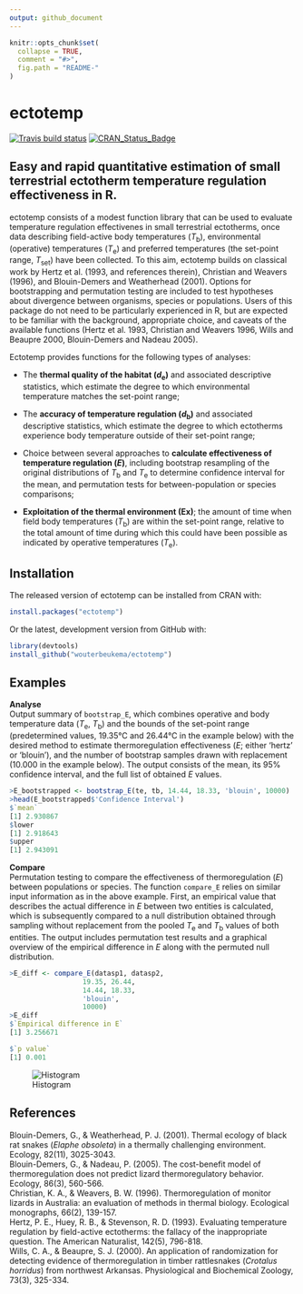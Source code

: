 ```yaml
---
output: github_document
---
```


<!-- README.md is generated from README.Rmd. Please edit that file -->

```r
knitr::opts_chunk$set(
  collapse = TRUE,
  comment = "#>",
  fig.path = "README-"
)
```

# ectotemp

[![Travis build status](https://travis-ci.com/wouterbeukema/ectotemp.svg?branch=master)](https://travis-ci.com/wouterbeukema/ectotemp) [![CRAN_Status_Badge](http://www.r-pkg.org/badges/version/ectotemp)](https://cran.r-project.org/package=ectotemp)

## Easy and rapid quantitative estimation of small terrestrial ectotherm temperature regulation effectiveness in R. 

ectotemp consists of a modest function library that can be used to evaluate temperature regulation effectivenes in small terrestrial ectotherms, once data describing field-active body temperatures (*T*<sub>b</sub>), environmental (operative) temperatures (*T*<sub>e</sub>) and preferred temperatures (the set-point range, *T*<sub>set</sub>) have been collected. To this aim, ectotemp builds on classical work by Hertz et al. (1993, and references therein), Christian and Weavers (1996), and Blouin-Demers and Weatherhead (2001). Options for bootstrapping and permutation testing are included to test hypotheses about divergence between organisms, species or populations. Users of this package do not need to be particularly experienced in R, but are expected to be familiar with the background, appropriate choice, and caveats of the available functions (Hertz et al. 1993, Christian and Weavers 1996, Wills and Beaupre 2000, Blouin-Demers and Nadeau 2005). 

Ectotemp provides functions for the following types of analyses:

* The **thermal quality of the habitat (*d*<sub>e</sub>)** and associated descriptive statistics, which estimate the degree to which environmental temperature matches the set-point range;

* The **accuracy of temperature regulation (*d*<sub>b</sub>)** and associated descriptive statistics, which estimate the degree to which ectotherms experience body temperature outside of their set-point range;

* Choice between several approaches to **calculate effectiveness of temperature regulation (*E*)**, including bootstrap resampling of the original distributions of *T*<sub>b</sub> and *T*<sub>e</sub> to determine confidence interval for the mean, and permutation tests for between-population or species comparisons;

* **Exploitation of the thermal environment (Ex)**; the amount of time when field body temperatures (*T*<sub>b</sub>) are within the set-point range, relative to the total amount of time during which this could have been possible as indicated by operative temperatures (*T*<sub>e</sub>).

## Installation

The released version of ectotemp can be installed from CRAN with: 

```r
install.packages("ectotemp")
```

Or the latest, development version from GitHub with: 

```r
library(devtools)
install_github("wouterbeukema/ectotemp")
```

## Examples
**Analyse**<br/>
Output summary of `bootstrap_E`, which combines operative and body temperature data (*T*<sub>e</sub>, *T*<sub>b</sub>) and the bounds of the set-point range (predetermined values, 19.35°C and 26.44°C in the example below) with the desired method to estimate thermoregulation effectiveness (*E*; either ‘hertz’ or ‘blouin’), and the number of bootstrap samples drawn with replacement (10.000 in the example below). The output consists of the mean, its 95% confidence interval, and the full list of obtained *E* values.

```r

>E_bootstrapped <- bootstrap_E(te, tb, 14.44, 18.33, 'blouin', 10000)
>head(E_bootstrapped$'Confidence Interval')
$`mean`
[1] 2.930867
$lower
[1] 2.918643
$upper
[1] 2.943091

```

**Compare**<br/>
Permutation testing to compare the effectiveness of thermoregulation (*E*) between populations or species. The function `compare_E` relies on similar input information as in the above example. First, an empirical value that describes the actual difference in *E* between two entities is calculated, which is subsequently compared to a null distribution obtained through sampling without replacement from the pooled *T*<sub>e</sub> and *T*<sub>b</sub> values of both entities. The output includes permutation test results and a graphical overview of the empirical difference in *E* along with the permuted null distribution.

```r

>E_diff <- compare_E(datasp1, datasp2,
                  19.35, 26.44, 
                  14.44, 18.33,
                  'blouin',
                  10000)
>E_diff
$`Empirical difference in E`
[1] 3.256671

$`p value`
[1] 0.001

```

![Histogram](histogram.jpg)


## References

Blouin-Demers, G., & Weatherhead, P. J. (2001). Thermal ecology of black rat snakes (*Elaphe obsoleta*) in a thermally challenging environment. Ecology, 82(11), 3025-3043.<br/>
Blouin-Demers, G., & Nadeau, P. (2005). The cost-benefit model of thermoregulation does not predict lizard thermoregulatory behavior. Ecology, 86(3), 560-566.<br/>
Christian, K. A., & Weavers, B. W. (1996). Thermoregulation of monitor lizards in Australia: an evaluation of methods in thermal biology. Ecological monographs, 66(2), 139-157.<br/>
Hertz, P. E., Huey, R. B., & Stevenson, R. D. (1993). Evaluating temperature regulation by field-active ectotherms: the fallacy of the inappropriate question. The American Naturalist, 142(5), 796-818.<br/>
Wills, C. A., & Beaupre, S. J. (2000). An application of randomization for detecting evidence of thermoregulation in timber rattlesnakes (*Crotalus horridus*) from northwest Arkansas. Physiological and Biochemical Zoology, 73(3), 325-334.
